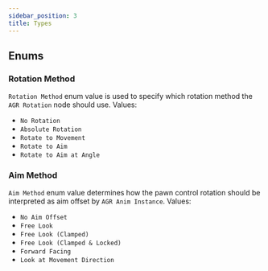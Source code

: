 ```yaml
---
sidebar_position: 3
title: Types
---
```


## Enums

### Rotation Method
`Rotation Method` enum value is used to specify which rotation method
the `AGR Rotation` node should use.
Values:
* `No Rotation`
* `Absolute Rotation`
* `Rotate to Movement`
* `Rotate to Aim`
* `Rotate to Aim at Angle`

### Aim Method
`Aim Method` enum value determines how the pawn control rotation should be
interpreted as aim offset by `AGR Anim Instance`.
Values:
* `No Aim Offset`
* `Free Look`
* `Free Look (Clamped)`
* `Free Look (Clamped & Locked)`
* `Forward Facing`
* `Look at Movement Direction`